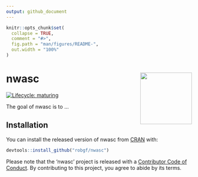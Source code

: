 ```yaml
---
output: github_document
---
```


<!-- README.md is generated from README.Rmd. Please edit that file -->

```r
knitr::opts_chunk$set(
  collapse = TRUE,
  comment = "#>",
  fig.path = "man/figures/README-",
  out.width = "100%"
)
```
# nwasc <img src="man/figures/logo.png" align="right" height=140/>
 [![Lifecycle: maturing](https://img.shields.io/badge/lifecycle-maturing-blue.svg)](https://www.tidyverse.org/lifecycle/#maturing)
 
The goal of nwasc is to ...

## Installation

You can install the released version of nwasc from [CRAN](https://CRAN.R-project.org) with:

``` r
devtools::install_github("robgf/nwasc")
```

Please note that the 'nwasc' project is released with a [Contributor Code of Conduct](.github/CODE_OF_CONDUCT.md). By contributing to this project, you agree to abide by its terms.